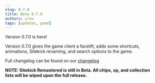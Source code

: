 ```yaml
---
slug: 0.7.0
title: Beta 0.7.0
authors: crow
tags: [updates, game]
---
```


Version 0.7.0 is here!

Version 0.7.0 gives the game client a facelift, adds some shortcuts, animations, Sitekick renaming, and search options to the game.

Full changelog can be found on our [changelog](/change-log)

**NOTE: Sitekick Remastered is still in Beta. All chips, xp, and collection lists will be wiped upon the full release.**